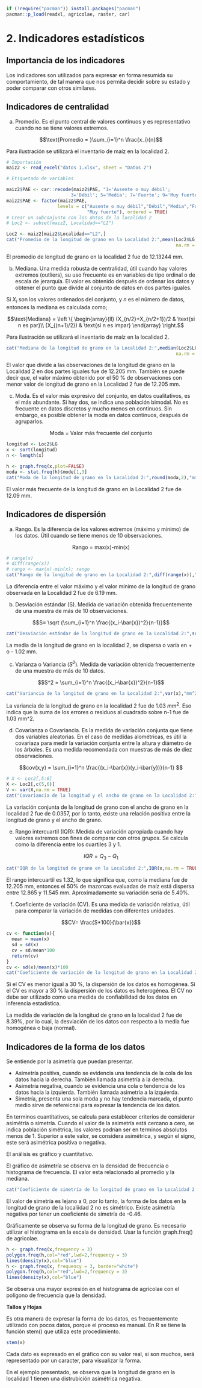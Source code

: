
```r
if (!require("pacman")) install.packages("pacman")
pacman::p_load(readxl, agricolae, raster, car)
```

# 2. Indicadores estadísticos

## Importancia de los indicadores

Los indicadores son utilizados para expresar en forma resumida su comportamiento, de tal manera que nos permita decidir sobre su estado y poder comparar con otros similares.

## Indicadores de centralidad

a) Promedio. Es el punto central de valores continuos y es representativo cuando no se tiene valores extremos.

$$\text{Promedio = }\sum_{i=1}^n \frac{x_i}{n}$$

Para ilustración se utilizará el inventario de maíz en la localidad 2.

```r
# Importación
maiz2 <- read_excel("datos 1.xlsx", sheet = "Datos 2")

# Etiquetado de variables

maiz2$PAE <- car::recode(maiz2$PAE, "1='Ausente o muy débil';
                        3='Débil'; 5='Media'; 7='Fuerte'; 9='Muy fuerte'")
maiz2$PAE <- factor(maiz2$PAE,
                   levels = c("Ausente o muy débil","Débil","Media","Fuerte",
                              "Muy fuerte"), ordered = TRUE)
# Crear un subconjunto con los datos de la localidad 2
# Loc2 <- subset(maiz2, Localidad=="L2")
```


```r
Loc2 <- maiz2[maiz2$Localidad=="L2",]
cat("Promedio de la longitud de grano en la Localidad 2:",mean(Loc2$LG,
                                                               na.rm = TRUE), "mm.\n")
```

El promedio de longitud de grano en la localidad 2 fue de 12.13244 mm.


b) Mediana. Una medida robusta de centralidad, útil cuando hay valores extremos (outliers), su uso frecuente es en variables de tipo ordinal o de escala de jerarquía. El valor es obtenido después de ordenar los datos y obtener el punto que divide al conjunto de datos en dos partes iguales.

Si $X_i$ son los valores ordenados del conjunto, y $n$ es el número de datos, entonces la mediana es calculada como;

$$\text{Mediana} = \left \{ \begin{array}{ll}
(X_{n/2}+X_{n/2+1})/2 & \text{si n es par}\\
(X_{(n+1)/2}) & \text{si n es impar}
\end{array} \right.$$

Para ilustración se utilizará el inventario de maíz en la localidad 2.

```r

cat("Mediana de la longitud de grano en la Localidad 2:",median(Loc2$LG,
                                                               na.rm = TRUE), "mm.\n")
```

El valor que divide a las observaciones de la longitud de grano en la Localidad 2 en dos partes iguales fue de 12.205 mm. También se puede decir que, el valor máximo obtenido por el 50 % de observaciones con menor valor de longitud de grano en la Localidad 2 fue de 12.205 mm.

c) Moda. Es el valor más expresivo del conjunto, en datos cualitativos, es el más abundante. Si hay dos, se indica una población bimodal. No es frecuente en datos discretos y mucho menos en continuos. Sin embargo, es posible obtener la moda en datos continuos, después de agruparlos.

$$\text{Moda = Valor más frecuente del conjunto}$$

```r
longitud <- Loc2$LG
x <- sort(longitud)
n <- length(x)

h <- graph.freq(x,plot=FALSE)
moda <- stat.freq(h)$mode[1,3]
cat("Moda de la longitud de grano en la Localidad 2:",round(moda,2),"mm.\n")
```
El valor más frecuente de la longitud de grano en la Localidad 2 fue de 12.09 mm.

## Indicadores de dispersión

a) Rango. Es la diferencia de los valores extremos (máximo y mínimo) de los datos. Útil cuando se tiene menos de 10 observaciones.

$$\text{Rango = max(x)-min(x)}$$

```r
# range(x)
# diff(range(x))
# rango <- max(x)-min(x); rango
cat("Rango de la longitud de grano en la Localidad 2:",diff(range(x)),"mm.\n")
```
La diferencia entre el valor máximo y el valor mínimo de la longitud de grano observada en la Localidad 2 fue de 6.19 mm.

b) Desviación estándar (S). Medida de variación obtenida frecuentemente de una muestra de más de 10 observaciones.

$$S= \sqrt {\sum_{i=1}^n \frac{(x_i-\bar{x})^2}{n-1}}$$
```r
cat("Desviación estándar de la longitud de grano en la Localidad 2:",sd(x),"mm.\n")
```

La media de la longitud de grano en la localidad 2, se dispersa o varía en + o - 1.02 mm.

c) Varianza o Variancia ($S^2$). Medida de variación obtenida frecuentemente de una muestra de más de 10 datos.

$$S^2 = \sum_{i=1}^n \frac{(x_i-\bar{x})^2}{n-1}$$

```r
cat("Variancia de la longitud de grano en la Localidad 2:",var(x),"mm^2.\n")
```

La variancia de la longitud de grano en la localidad 2 fue de 1.03 $mm^2$. Eso indica que la suma de los errores o residuos al cuadrado sobre n-1 fue de 1.03 mm^2.

d) Covarianza o Covariancia. Es la medida de variación conjunta que tiene dos variables aleatorias. En el caso de medidas alométricas, es útil la covariaza para medir la variación conjunta entre la altura y diámetro de los árboles. Es una medida recomendada con muestras de más de diez observaciones.

$$cov(x,y) = \sum_{i=1}^n \frac{(x_i-\bar{x})(y_i-\bar{y})}{n-1} $$

```r
# X <- Loc2[,5:6]
X <- Loc2[,c(5,6)]
V <- var(X,na.rm = TRUE)
cat("Covariancia de la longitud y el ancho de grano en la Localidad 2:",V[2,1],".\n")
```
La variación conjunta de la longitud de grano con el ancho de grano en la localidad 2 fue de 0.0357, por lo tanto, existe una relación positiva entre la longitud de grano y el ancho de grano.

e) Rango intercuartil (IQR): Medida de variación apropiada cuando hay valores extremos con fines de comparar con otros grupos. Se calcula como la diferencia entre los cuartiles 3 y 1.

$$IQR = Q_3-Q_1$$

```r
cat("IQR de la longitud de grano en la Localidad 2:",IQR(x,na.rm = TRUE),".\n")
```

El rango intercuartil es 1.32, lo que significa que, como la mediana fue de 12.205 mm, entonces el $50\%$ de mazorcas evaluadas de maíz está dispersa entre 12.865 y 11.545 mm. Aproximadamente su variación sería de $5.40\%$.

f) Coeficiente de variación (CV). Es una medida de variación relativa, útil para comparar la variación de medidas con diferentes unidades.

$$CV= \frac{S*100}{\bar{x}}$$

```r
cv <- function(x){
  mean = mean(x)
  sd = sd(x)
  cv = sd/mean*100
  return(cv)
}
cv <- sd(x)/mean(x)*100
cat("Coeficiente de variación de la longitud de grano en la Localidad 2:",raster::cv(x,na.rm = TRUE),"%.\n")
```

Si el CV es menor igual a 30 %, la dispersión de los datos es homogénea.
Si el CV es mayor a 30 % la dispersión de los datos es heterogénea.
El CV no debe ser utilizado como una medida de confiabilidad de los datos en inferencia estadística.

La medida de variación de la longitud de grano en la localidad 2 fue de $8.39\%$, por lo cual, la desviación de los datos con respecto a la media fue homogénea o baja (normal).

## Indicadores de la forma de los datos

Se entiende por la asimetría que puedan presentar.

- Asimetría positiva, cuando se evidencia una tendencia de la cola de los datos hacia la derecha. También llamada asimetría a la derecha.
- Asimetría negativa, cuando se evidencia una cola o tendencia de los datos hacia la izquierda. También llamada asimetría a la izquierda.
- Simetría, presenta una sola moda y no hay tendencia marcada, el punto medio sirve de refereicnai para expresar la tendencia de los datos.

En terminos cuantitativos, se calcula para establecer criterios de considerar asimétría o simetría. Cuando el valor de la asimetría está cercano a cero, se indica población simétrica, los valores podrían ser en terminos absolutos menos de 1. Superior a este valor, se considera asimétrica, y según el signo, este será asimétrica positiva o negativa.

El análisis es gráfico y cuantitativo.

El gráfico de asimetría se observa en la densidad de frecuencia o histograma de frecuencia. El valor esta relacionado al promedio y la mediana.

```r
cat("Coeficiente de simetría de la longitud de grano en la Localidad 2:",skewness(x),".\n")
```

El valor de simetría es lejano a 0, por lo tanto, la forma de los datos en la longitud de grano de la localiidad 2 no es simétrico. Existe asimetría negativa por tener un coeficiente de simetría de -0.46.

Gráficamente se observa su forma de la longitud de grano. Es necesario utilizar el histograma en la escala de densidad. Usar la función graph.freq() de agricolae.

```r
h <- graph.freq(x,frequency = 3)
polygon.freq(h,col="red",lwd=2,frequency = 3)
lines(density(x),col="blue")
h <- graph.freq(x, frequency = 3, border="white")
polygon.freq(h,col="red",lwd=2,frequency = 3)
lines(density(x),col="blue")
```

Se observa una mayor expresión en el histograma de agricolae con el polígono de frecuencia que la densidad.

**Tallos y Hojas**

Es otra manera de expresar la forma de los datos, es frecuentemente utilizado con pocos datos, porque el proceso es manual. En R se tiene la función stem() que utiliza este procedimiento.

```r
stem(x)
```

Cada dato es expresado en el gráfico con su valor real, si son muchos, será representado por un caracter, para visualizar la forma.

En el ejemplo presentado, se observa que la longitud de grano en la localidad 1 tienen una distrubición asimétrica negativa.


